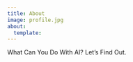 ```yaml
---
title: About
image: profile.jpg
about:
  template: 
---
```


What Can You Do With AI? Let's Find Out. 
